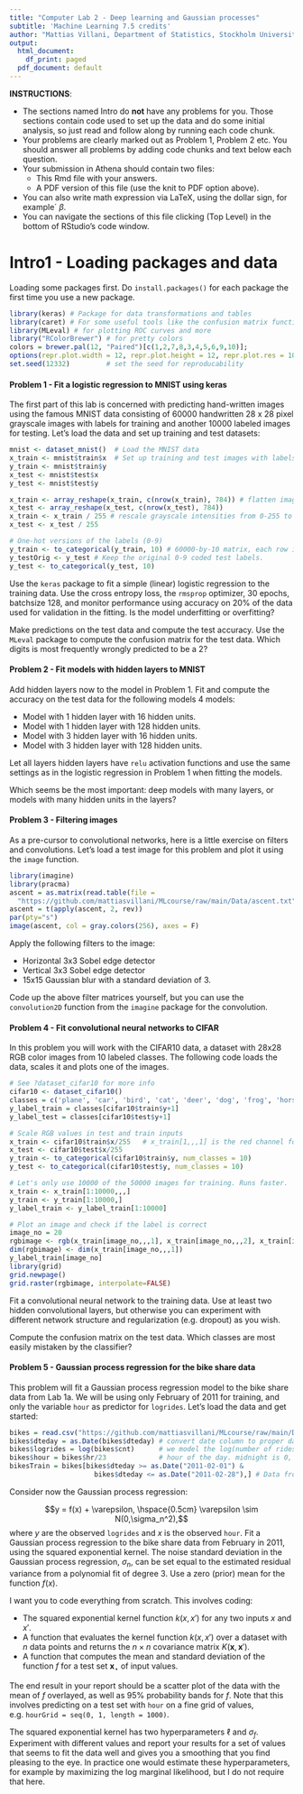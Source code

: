 ```yaml
---
title: "Computer Lab 2 - Deep learning and Gaussian processes"
subtitle: 'Machine Learning 7.5 credits'
author: "Mattias Villani, Department of Statistics, Stockholm University"
output:
  html_document:
    df_print: paged
  pdf_document: default
---
```

 
**INSTRUCTIONS**: 

- The sections named Intro do **not** have any problems for you. Those sections contain code used to set up the data and do some initial analysis, so just read and follow along by running each code chunk. 
- Your problems are clearly marked out as Problem 1, Problem 2 etc. You should answer all problems by adding code chunks and text below each question.
- Your submission in Athena should contain two files:
  - This Rmd file with your answers.
  - A PDF version of this file (use the knit to PDF option above).
- You can also write math expression via LaTeX, using the dollar sign, for example´ $\beta$.
- You can navigate the sections of this file clicking (Top Level) in the bottom of RStudio's code window.

# Intro1 - Loading packages and data

Loading some packages first. Do `install.packages()` for each package the first time you use a new package.

```r
library(keras) # Package for data transformations and tables
library(caret) # For some useful tools like the confusion matrix function
library(MLeval) # for plotting ROC curves and more
library("RColorBrewer") # for pretty colors
colors = brewer.pal(12, "Paired")[c(1,2,7,8,3,4,5,6,9,10)];
options(repr.plot.width = 12, repr.plot.height = 12, repr.plot.res = 100) # plot size
set.seed(12332)         # set the seed for reproducability
```

#### Problem 1 - Fit a logistic regression to MNIST using keras

The first part of this lab is concerned with predicting hand-written images using the 
famous MNIST data consisting of 60000 handwritten 28 x 28 pixel grayscale images with 
labels for training and another 10000 labeled images for testing. Let's load the data 
and set up training and test datasets:

```r
mnist <- dataset_mnist()  # Load the MNIST data
x_train <- mnist$train$x  # Set up training and test images with labels
y_train <- mnist$train$y
x_test <- mnist$test$x
y_test <- mnist$test$y

x_train <- array_reshape(x_train, c(nrow(x_train), 784)) # flatten images matrices to vectors
x_test <- array_reshape(x_test, c(nrow(x_test), 784))
x_train <- x_train / 255 # rescale grayscale intensities from 0-255 to interval [0,1]
x_test <- x_test / 255

# One-hot versions of the labels (0-9)
y_train <- to_categorical(y_train, 10) # 60000-by-10 matrix, each row is one-hot
y_testOrig <- y_test # Keep the original 0-9 coded test labels.
y_test <- to_categorical(y_test, 10)
```

Use the `keras` package to fit a simple (linear) logistic regression to the training data.
Use the cross entropy loss, the `rmsprop` optimizer, 30 epochs, batchsize 128, and monitor
performance using accuracy on 20% of the data used for validation in the fitting. 
Is the model underfitting or overfitting?

Make predictions on the test data and compute the test accuracy. Use the `MLeval` package 
to compute the confusion matrix for the test data. 
Which digits is most frequently wrongly predicted to be a 2?


#### Problem 2 - Fit models with hidden layers to MNIST

Add hidden layers now to the model in Problem 1. Fit and compute the accuracy on the test
data for the following models 4 models:

- Model with 1 hidden layer with 16 hidden units.
- Model with 1 hidden layer with 128 hidden units.
- Model with 3 hidden layer with 16 hidden units.
- Model with 3 hidden layer with 128 hidden units.

Let all layers hidden layers have `relu` activation functions and use the same settings
as in the logistic regression in Problem 1 when fitting the models.

Which seems be the most important: deep models with many layers, or models with many hidden
units in the layers?

#### Problem 3 - Filtering images

As a pre-cursor to convolutional networks, here is a little exercise on filters and 
convolutions. 
Let's load a test image for this problem and plot it using the `image` function.

```r
library(imagine)
library(pracma)
ascent = as.matrix(read.table(file = 
  "https://github.com/mattiasvillani/MLcourse/raw/main/Data/ascent.txt", header = FALSE))
ascent = t(apply(ascent, 2, rev))
par(pty="s")
image(ascent, col = gray.colors(256), axes = F)
```

Apply the following filters to the image:

- Horizontal 3x3 Sobel edge detector
- Vertical 3x3 Sobel edge detector
- 15x15 Gaussian blur with a standard deviation of 3.

Code up the above filter matrices yourself, but you can use the `convolution2D` function from the 
`imagine` package for the convolution.

#### Problem 4 - Fit convolutional neural networks to CIFAR

In this problem you will work with the CIFAR10 data, a dataset with 28x28 RGB color images
from 10 labeled classes. The following code loads the data, scales it and plots one of
the images.

```r

# See ?dataset_cifar10 for more info
cifar10 <- dataset_cifar10()
classes = c('plane', 'car', 'bird', 'cat', 'deer', 'dog', 'frog', 'horse', 'ship', 'truck')
y_label_train = classes[cifar10$train$y+1]
y_label_test = classes[cifar10$test$y+1]

# Scale RGB values in test and train inputs  
x_train <- cifar10$train$x/255   # x_train[1,,,1] is the red channel for first pic
x_test <- cifar10$test$x/255
y_train <- to_categorical(cifar10$train$y, num_classes = 10)
y_test <- to_categorical(cifar10$test$y, num_classes = 10)

# Let's only use 10000 of the 50000 images for training. Runs faster.
x_train <- x_train[1:10000,,,]
y_train <- y_train[1:10000,]
y_label_train <- y_label_train[1:10000]

# Plot an image and check if the label is correct
image_no = 20
rgbimage <- rgb(x_train[image_no,,,1], x_train[image_no,,,2], x_train[image_no,,,3])
dim(rgbimage) <- dim(x_train[image_no,,,1])
y_label_train[image_no]
library(grid)
grid.newpage()
grid.raster(rgbimage, interpolate=FALSE)
```

Fit a convolutional neural network to the training data. Use at least two hidden 
convolutional layers, but otherwise you can experiment with different network structure 
and regularization (e.g. dropout) as you wish.

Compute the confusion matrix on the test data. Which classes are most easily mistaken by 
the classifier?

#### Problem 5 - Gaussian process regression for the bike share data

This problem will fit a Gaussian process regression model to the bike share data from Lab 1a. 
We will be using only February of 2011 for training, and only the variable `hour` as predictor 
for `logrides`. Let's load the data and get started:
```r
bikes = read.csv("https://github.com/mattiasvillani/MLcourse/raw/main/Data/BikeShareData/hour.csv")
bikes$dteday = as.Date(bikes$dteday) # convert date column to proper date format
bikes$logrides = log(bikes$cnt)      # we model the log(number of rides) as response.
bikes$hour = bikes$hr/23             # hour of the day. midnight is 0, 11 PM is 1.
bikesTrain = bikes[bikes$dteday >= as.Date("2011-02-01") & 
                     bikes$dteday <= as.Date("2011-02-28"),] # Data from feb 2011
```

Consider now the Gaussian process regression:

$$y = f(x) + \varepsilon, \hspace{0.5cm} \varepsilon \sim N(0,\sigma_n^2),$$
where $y$ are the observed `logrides` and $x$ is the observed `hour`. 
Fit a Gaussian process regression to the bike share data from February in 2011, using 
the squared exponential kernel. The noise standard deviation in the Gaussian process 
regression, $\sigma_n$, can be set equal to the estimated residual variance from a 
polynomial fit of degree 3. Use a zero (prior) mean for the function $f(x)$.

I want you to code everything from scratch. This involves coding:

- The squared exponential kernel function $k(x,x')$ for any two inputs $x$ and $x'$.
- A function that evaluates the kernel function $k(x,x')$ over a dataset with $n$ data points 
and returns the $n \times n$ covariance matrix $K(\mathbf{x},\mathbf{x}')$.
- A function that computes the mean and standard deviation of the function $f$ for a test 
set $\mathbf{x}_\star$ of input values.

The end result in your report should be a scatter plot of the data with the mean of 
$f$ overlayed, as well as 95% probability bands for $f$. Note that this involves predicting 
on a test set with `hour` on a fine grid of values, e.g. `hourGrid = seq(0, 1, length = 1000)`.

The squared exponential kernel has two hyperparameters $\ell$ and $\sigma_f$. Experiment 
with different values and report your results for a set of values that seems to fit the data
well and gives you a smoothing that you find pleasing to the eye. In practice one would 
estimate these hyperparameters, for example by maximizing the log marginal likelihood, but
I do not require that here.

